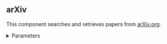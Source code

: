 ## arXiv

This component searches and retrieves papers from [arXiv.org](https://arXiv.org).

<details>
<summary>Parameters</summary>

**Inputs**

| Name | Type | Description |
|------|------|-------------|
| search_query | String | The search query for arXiv papers. For example, `quantum computing`. |
| search_type | String | The field to search in. |
| max_results | Integer | The maximum number of results to return. |

**Outputs**

| Name | Type | Description |
|------|------|-------------|
| papers | List[Data] | A list of retrieved arXiv papers. |

</details>